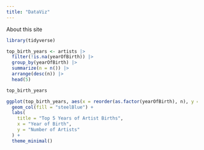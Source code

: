 ```yaml
---
title: "DataViz"
---
```


About this site

```r

library(tidyverse)

top_birth_years <- artists |>
  filter(!is.na(yearOfBirth)) |>
  group_by(yearOfBirth) |>
  summarize(n = n()) |>
  arrange(desc(n)) |>
  head(5)

top_birth_years

```

```r

ggplot(top_birth_years, aes(x = reorder(as.factor(yearOfBirth), n), y = n)) +
  geom_col(fill = "steelBlue") +
  labs(
    title = "Top 5 Years of Artist Births",
    x = "Year of Birth",
    y = "Number of Artists"
  ) +
  theme_minimal()

```
